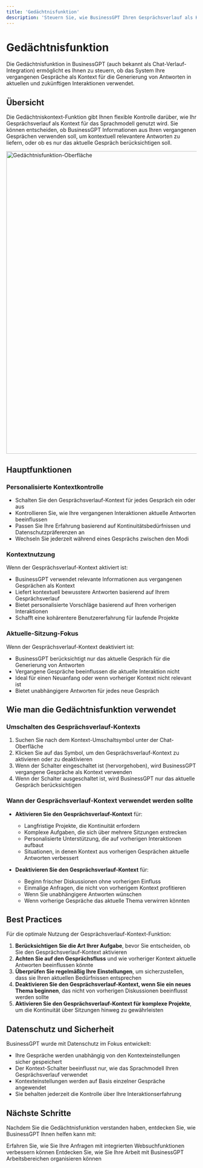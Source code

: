 ```yaml
---
title: 'Gedächtnisfunktion'
description: 'Steuern Sie, wie BusinessGPT Ihren Gesprächsverlauf als Kontext verwendet'
---
```


# Gedächtnisfunktion

Die Gedächtnisfunktion in BusinessGPT (auch bekannt als Chat-Verlauf-Integration) ermöglicht es Ihnen zu steuern, ob das System Ihre vergangenen Gespräche als Kontext für die Generierung von Antworten in aktuellen und zukünftigen Interaktionen verwendet.

## Übersicht

Die Gedächtniskontext-Funktion gibt Ihnen flexible Kontrolle darüber, wie Ihr Gesprächsverlauf als Kontext für das Sprachmodell genutzt wird. Sie können entscheiden, ob BusinessGPT Informationen aus Ihren vergangenen Gesprächen verwenden soll, um kontextuell relevantere Antworten zu liefern, oder ob es nur das aktuelle Gespräch berücksichtigen soll.

<img
  src="/images/hero-light.png"
  alt="Gedächtnisfunktion-Oberfläche"
  width="800"
/>

## Hauptfunktionen

### Personalisierte Kontextkontrolle

- Schalten Sie den Gesprächsverlauf-Kontext für jedes Gespräch ein oder aus
- Kontrollieren Sie, wie Ihre vergangenen Interaktionen aktuelle Antworten beeinflussen
- Passen Sie Ihre Erfahrung basierend auf Kontinuitätsbedürfnissen und Datenschutzpräferenzen an
- Wechseln Sie jederzeit während eines Gesprächs zwischen den Modi

### Kontextnutzung

Wenn der Gesprächsverlauf-Kontext aktiviert ist:
- BusinessGPT verwendet relevante Informationen aus vergangenen Gesprächen als Kontext
- Liefert kontextuell bewusstere Antworten basierend auf Ihrem Gesprächsverlauf
- Bietet personalisierte Vorschläge basierend auf Ihren vorherigen Interaktionen
- Schafft eine kohärentere Benutzererfahrung für laufende Projekte

### Aktuelle-Sitzung-Fokus

Wenn der Gesprächsverlauf-Kontext deaktiviert ist:
- BusinessGPT berücksichtigt nur das aktuelle Gespräch für die Generierung von Antworten
- Vergangene Gespräche beeinflussen die aktuelle Interaktion nicht
- Ideal für einen Neuanfang oder wenn vorheriger Kontext nicht relevant ist
- Bietet unabhängigere Antworten für jedes neue Gespräch

## Wie man die Gedächtnisfunktion verwendet

### Umschalten des Gesprächsverlauf-Kontexts

1. Suchen Sie nach dem Kontext-Umschaltsymbol unter der Chat-Oberfläche
2. Klicken Sie auf das Symbol, um den Gesprächsverlauf-Kontext zu aktivieren oder zu deaktivieren
3. Wenn der Schalter eingeschaltet ist (hervorgehoben), wird BusinessGPT vergangene Gespräche als Kontext verwenden
4. Wenn der Schalter ausgeschaltet ist, wird BusinessGPT nur das aktuelle Gespräch berücksichtigen

### Wann der Gesprächsverlauf-Kontext verwendet werden sollte

- **Aktivieren Sie den Gesprächsverlauf-Kontext** für:
  - Langfristige Projekte, die Kontinuität erfordern
  - Komplexe Aufgaben, die sich über mehrere Sitzungen erstrecken
  - Personalisierte Unterstützung, die auf vorherigen Interaktionen aufbaut
  - Situationen, in denen Kontext aus vorherigen Gesprächen aktuelle Antworten verbessert

- **Deaktivieren Sie den Gesprächsverlauf-Kontext** für:
  - Beginn frischer Diskussionen ohne vorherigen Einfluss
  - Einmalige Anfragen, die nicht von vorherigem Kontext profitieren
  - Wenn Sie unabhängigere Antworten wünschen
  - Wenn vorherige Gespräche das aktuelle Thema verwirren könnten

## Best Practices

Für die optimale Nutzung der Gesprächsverlauf-Kontext-Funktion:

1. **Berücksichtigen Sie die Art Ihrer Aufgabe**, bevor Sie entscheiden, ob Sie den Gesprächsverlauf-Kontext aktivieren
2. **Achten Sie auf den Gesprächsfluss** und wie vorheriger Kontext aktuelle Antworten beeinflussen könnte
3. **Überprüfen Sie regelmäßig Ihre Einstellungen**, um sicherzustellen, dass sie Ihren aktuellen Bedürfnissen entsprechen
4. **Deaktivieren Sie den Gesprächsverlauf-Kontext, wenn Sie ein neues Thema beginnen**, das nicht von vorherigen Diskussionen beeinflusst werden sollte
5. **Aktivieren Sie den Gesprächsverlauf-Kontext für komplexe Projekte**, um die Kontinuität über Sitzungen hinweg zu gewährleisten

## Datenschutz und Sicherheit

BusinessGPT wurde mit Datenschutz im Fokus entwickelt:

- Ihre Gespräche werden unabhängig von den Kontexteinstellungen sicher gespeichert
- Der Kontext-Schalter beeinflusst nur, wie das Sprachmodell Ihren Gesprächsverlauf verwendet
- Kontexteinstellungen werden auf Basis einzelner Gespräche angewendet
- Sie behalten jederzeit die Kontrolle über Ihre Interaktionserfahrung

## Nächste Schritte

Nachdem Sie die Gedächtnisfunktion verstanden haben, entdecken Sie, wie BusinessGPT Ihnen helfen kann mit:

<CardGroup>
  <Card 
    title="Websuche" 
    icon="globe" 
    href="/features/web-search"
  >
    Erfahren Sie, wie Sie Ihre Anfragen mit integrierten Websuchfunktionen verbessern können
  </Card>
  <Card 
    title="Arbeitsbereiche" 
    icon="folder-tree" 
    href="/features/workspaces"
  >
    Entdecken Sie, wie Sie Ihre Arbeit mit BusinessGPT Arbeitsbereichen organisieren können
  </Card>
</CardGroup>

